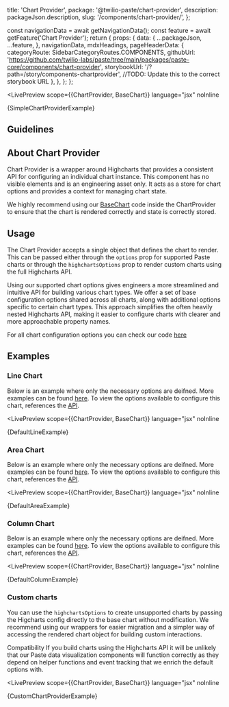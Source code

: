 

  title: 'Chart Provider',
  package: '@twilio-paste/chart-provider',
  description: packageJson.description,
  slug: '/components/chart-provider/',
};


  const navigationData = await getNavigationData();
  const feature = await getFeature('Chart Provider');
  return {
    props: {
      data: {
        ...packageJson,
        ...feature,
      },
      navigationData,
      mdxHeadings,
      pageHeaderData: {
        categoryRoute: SidebarCategoryRoutes.COMPONENTS,
        githubUrl: 'https://github.com/twilio-labs/paste/tree/main/packages/paste-core/components/chart-provider',
        storybookUrl: '/?path=/story/components-chartprovider', //TODO: Update this to the correct storybook URL
      },
    },
  };
};

<LivePreview
  scope={{ChartProvider, BaseChart}}
  language="jsx"
  noInline
>
{SimpleChartProviderExample}
</LivePreview>

## Guidelines

## About Chart Provider

Chart Provider is a wrapper around Highcharts that provides a consistent API for configuring an individual chart instance. This component has no visible elements and is an engineering asset only. It acts as a store for chart options and provides a context for managing chart state.

We highly recommend using our [BaseChart](/foundations/data-visualization/for-engineers#basechart) code inside the ChartProvider to ensure that the chart is rendered correctly and state is correctly stored.

## Usage

The Chart Provider accepts a single object that defines the chart to render. This can be passed either through the `options` prop for supported Paste charts or through the `highchartsOptions` prop to render custom charts using the full Highcharts API.

Using our supported chart options gives engineers a more streamlined and intuitive API for building various chart types. We offer a set of base configuration options shared across all charts, along with additional options specific to certain chart types. This approach simplifies the often heavily nested Highcharts API, making it easier to configure charts with clearer and more approachable property names.

For all chart configuration options you can check our code [here](https://github.com/twilio-labs/paste/tree/main/packages/paste-libraries/data-visualization/src/types.ts)

## Examples

### Line Chart

Below is an example where only the necessary options are deifned. More examples can be found [here](/foundations/data-visualization/for-engineers/chart-types#line). To view the options available to configure this chart, references the [API](/components/chart-provider/api#linechartconfig).

<LivePreview
  scope={{ChartProvider, BaseChart}}
  language="jsx"
  noInline
>
{DefaultLineExample}
</LivePreview>

### Area Chart

Below is an example where only the necessary options are deifned. More examples can be found [here](/foundations/data-visualization/for-engineers/chart-types#area). To view the options available to configure this chart, references the [API](/components/chart-provider/api#areachartconfig).

<LivePreview
  scope={{ChartProvider, BaseChart}}
  language="jsx"
  noInline
>
{DefaultAreaExample}
</LivePreview>

### Column Chart

Below is an example where only the necessary options are deifned. More examples can be found [here](/foundations/data-visualization/for-engineers/chart-types#column). To view the options available to configure this chart, references the [API](/components/chart-provider/api#columnchartconfig).

<LivePreview
  scope={{ChartProvider, BaseChart}}
language="jsx"
  noInline
>
{DefaultColumnExample}
</LivePreview>

### Custom charts

You can use the `highchartsOptions` to create unsupported charts by passing the Higcharts config directly to the base chart without modification. We recommend using our wrappers for easier migration and a simpler way of accessing the rendered chart object for building custom interactions.

<Box marginBottom="space60">
  <Callout variant="warning">
    <CalloutHeading>Compatibility</CalloutHeading>
    <CalloutText>If you build charts using the Highcharts API it will be unlikely that our Paste data visualization components will function correctly as they depend on helper functions and event tracking that we enrich the default options with.</CalloutText>
  </Callout>
</Box>

<LivePreview
  scope={{ChartProvider, BaseChart}}
  language="jsx"
  noInline
>
{CustomChartProviderExample}
</LivePreview>

